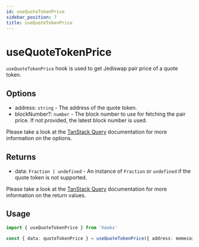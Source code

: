 ---
id: useQuoteTokenPrice
sidebar_position: 7
title: useQuoteTokenPrice
---

# useQuoteTokenPrice

`useQuoteTokenPrice` hook is used to get Jediswap pair price of a quote token.

## Options

- address: `string` - The address of the quote token.
- blockNumber?: `number` - The block number to use for fetching the pair price. If not provided, the latest block number is used.

Please take a look at the [TanStack Query](https://tanstack.com/query/v5/docs/framework/react/reference/useQuery) documentation for more information on the options.

## Returns

- data: `Fraction | undefined` - An instance of `Fraction` or `undefined` if the quote token is not supported.

Please take a look at the [TanStack Query](https://tanstack.com/query/v5/docs/framework/react/reference/useQuery) documentation for more information on the return values.

## Usage

```ts
import { useQuoteTokenPrice } from 'hooks'

const { data: quoteTokenPrice } = useQuoteTokenPrice({ address: memecoinAddress })
```
